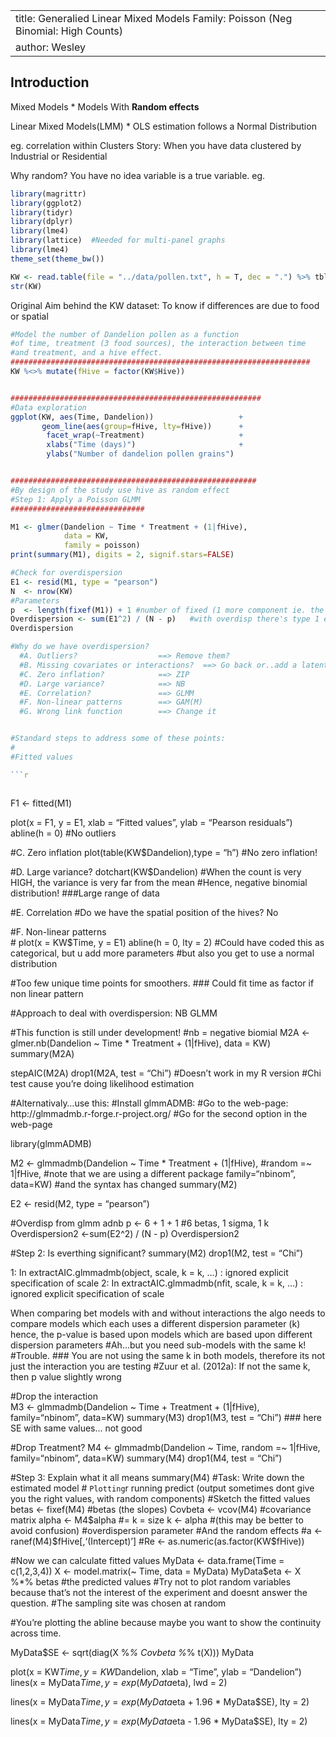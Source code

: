 ----
title: Generalied Linear Mixed Models  Family: Poisson (Neg Binomial: High Counts)
author: Wesley
----

## Introduction

Mixed Models
* Models With **Random effects**

Linear Mixed Models(LMM)
* OLS estimation follows a Normal Distribution

eg. correlation within Clusters
Story: When you have data clustered by Industrial or Residential

Why random? 
You have no idea variable is a true variable.
eg. 


```r
library(magrittr)
library(ggplot2)
library(tidyr)
library(dplyr)
library(lme4)
library(lattice)  #Needed for multi-panel graphs
library(lme4)
theme_set(theme_bw())
```

```r
KW <- read.table(file = "../data/pollen.txt", h = T, dec = ".") %>% tbl_df
str(KW)
```

Original Aim behind the KW dataset:
To know if differences are due to food or spatial

```r
#Model the number of Dandelion pollen as a function
#of time, treatment (3 food sources), the interaction between time
#and treatment, and a hive effect.
###################################################################
KW %<>% mutate(fHive = factor(KW$Hive))


########################################################
#Data exploration
ggplot(KW, aes(Time, Dandelion))                   +
       geom_line(aes(group=fHive, lty=fHive))      +
        facet_wrap(~Treatment)                     +
        xlabs("Time (days)")                       +
        ylabs("Number of dandelion pollen grains")


#######################################################
#By design of the study use hive as random effect
#Step 1: Apply a Poisson GLMM
##############################

M1 <- glmer(Dandelion ~ Time * Treatment + (1|fHive),
            data = KW,
            family = poisson)
print(summary(M1), digits = 2, signif.stars=FALSE)

#Check for overdispersion
E1 <- resid(M1, type = "pearson")
N  <- nrow(KW)
#Parameters
p  <- length(fixef(M1)) + 1 #number of fixed (1 more component ie. the random effect)
Overdispersion <- sum(E1^2) / (N - p)   #with overdisp there's type 1 error, ie. effect when there really isnt
Overdispersion

#Why do we have overdispersion?
  #A. Outliers?                  ==> Remove them?
  #B. Missing covariates or interactions?  ==> Go back or..add a latent variable 
  #C. Zero inflation?            ==> ZIP
  #D. Large variance?            ==> NB
  #E. Correlation?               ==> GLMM
  #F. Non-linear patterns        ==> GAM(M) 
  #G. Wrong link function        ==> Change it 


#Standard steps to address some of these points:
#
#Fitted values

```r
```

```r
```

F1 <- fitted(M1)

plot(x = F1,
     y = E1,
     xlab = "Fitted values",
     ylab = "Pearson residuals")
abline(h = 0)
#No outliers

#C. Zero inflation
plot(table(KW$Dandelion),type = "h")
#No zero inflation!


#D. Large variance?
dotchart(KW$Dandelion)
#When the count is very HIGH, the variance is very far from the mean
#Hence, negative binomial distribution!   ###Large range of data


#E. Correlation
#Do we have the spatial position of the hives? No


#F. Non-linear patterns   
#
plot(x = KW$Time,
     y = E1)
abline(h = 0, lty = 2)
#Could have coded this as categorical, but u add more parameters 
#but also you get to use a normal distribution

#Too few unique time points for smoothers.  ### Could fit time as factor if non linear pattern


#Approach to deal with overdispersion: NB GLMM

#This function is still under development!
#nb = negative biomial
M2A <- glmer.nb(Dandelion ~ Time * Treatment + (1|fHive), 
               data = KW)
summary(M2A)

stepAIC(M2A)
drop1(M2A, test = "Chi")  #Doesn't work in my R version
#Chi test cause you're doing likelihood estimation


#Alternativaly...use this:
#Install glmmADMB: 
#Go to the web-page: http://glmmadmb.r-forge.r-project.org/
#Go for the second option in the web-page


library(glmmADMB)

M2 <- glmmadmb(Dandelion ~ Time * Treatment + (1|fHive), 
             #random =~ 1|fHive,              #note that we are using a different package
             family="nbinom", data=KW)       #and the syntax has changed
summary(M2)

E2 <- resid(M2, type = "pearson")

#Overdisp from glmm adnb
p <- 6 + 1 + 1  #6 betas, 1 sigma, 1 k
Overdispersion2 <-sum(E2^2) / (N - p)
Overdispersion2



#Step 2: Is everthing significant?
summary(M2)
drop1(M2, test = "Chi")  

1: In extractAIC.glmmadmb(object, scale, k = k, ...) :
  ignored explicit specification of scale
2: In extractAIC.glmmadmb(nfit, scale, k = k, ...) :
  ignored explicit specification of scale

When comparing bet models with and without interactions
the algo needs to compare models which each uses a different dispersion parameter (k) 
hence, the p-value is based upon models which are based upon different dispersion parameters
#Ah...but you need sub-models with the same k!
                         #Trouble.
                      ### You are not using the same k in both models, therefore its not just the interaction you are testing
#Zuur et al. (2012a): If not the same k, then p value slightly wrong                            
    
#Drop the interaction                         
M3 <- glmmadmb(Dandelion ~ Time + Treatment + (1|fHive), 
             family="nbinom", data=KW)
summary(M3)
drop1(M3, test = "Chi")    ### here SE with same values... not good

#Drop Treatment?
M4 <- glmmadmb(Dandelion ~ Time, 
             random =~ 1|fHive, 
             family="nbinom", data=KW)
summary(M4)
drop1(M4, test = "Chi")


############################################
#Step 3: Explain what it all means
summary(M4)
#Task: Write down the estimated model
#
```
Plotting
```r
running predict (output sometimes dont give you the right values, with random components)
#Sketch the fitted values
betas   <- fixef(M4)  #betas (the slopes)
Covbeta <- vcov(M4)   #covariance matrix
alpha   <- M4$alpha  #= k = size
k       <- alpha      #(this may be better to avoid confusion) #overdispersion parameter
#And the random effects
#a       <-  ranef(M4)$fHive[,'(Intercept)']
#Re      <- as.numeric(as.factor(KW$fHive))

#Now we can calculate fitted values
MyData     <- data.frame(Time = c(1,2,3,4))
X          <- model.matrix(~ Time, data = MyData)
MyData$eta <- X %*% betas   #the predicted values
#Try not to plot random variables because that's not the interest of the experiment and doesnt answer the question.
#The sampling site was chosen at random

#You're plotting the abline because maybe you want to show the continuity across time.

MyData$SE <- sqrt(diag(X %*% Covbeta %*% t(X)))
MyData

plot(x = KW$Time, 
     y = KW$Dandelion,
     xlab = "Time",
     ylab = "Dandelion")
lines(x = MyData$Time,
      y = exp(MyData$eta),
      lwd = 2)

lines(x = MyData$Time,
      y = exp(MyData$eta + 1.96 * MyData$SE),
      lty = 2)

lines(x = MyData$Time,
      y = exp(MyData$eta - 1.96 * MyData$SE),
      lty = 2)
      
      

      
